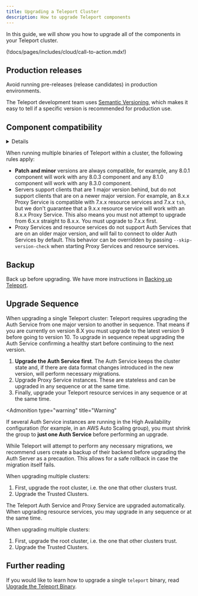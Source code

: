 ```yaml
---
title: Upgrading a Teleport Cluster
description: How to upgrade Teleport components
---
```


In this guide, we will show you how to upgrade all of the components in your
Teleport cluster.

(!docs/pages/includes/cloud/call-to-action.mdx!)

## Production releases

<Notice type="warning">
  Avoid running pre-releases (release candidates) in production environments.
</Notice>

The Teleport development team uses [Semantic Versioning](https://semver.org/),
which makes it easy to tell if a specific version is recommended for production
use.

## Component compatibility

<Details
scope={["cloud"]}
scopeOnly
opened
title="Auth Service and Proxy Service versions">

In Teleport Cloud, we manage the Auth and Proxy Services for you. You can
determine the current version of these services by running the following
command, where `mytenant` is the name of your Teleport Cloud tenant:

```code
$ curl -s https://mytenant.teleport.sh/webapi/ping | jq '.server_version'
```

Read the following rules to ensure that your Teleport resource services (e.g.,
the SSH Service and Database Service) are compatible with the Teleport Auth and
Proxy Services. You should check the version of the Auth and Proxy Services
regularly to make sure that your Teleport resource services are compatible.

</Details>

When running multiple binaries of Teleport within a cluster, the following rules apply:

- **Patch and minor** versions are always compatible, for example, any 8.0.1
  component will work with any 8.0.3 component and any 8.1.0 component will work
  with any 8.3.0 component.
- Servers support clients that are 1 major version behind, but do not support
  clients that are on a newer major version. For example, an 8.x.x Proxy Service
  is compatible with 7.x.x resource services and 7.x.x `tsh`, but we don't
  guarantee that a 9.x.x resource service will work with an 8.x.x Proxy Service.
  This also means you must not attempt to upgrade from 6.x.x straight to 8.x.x.
  You must upgrade to 7.x.x first.
- Proxy Services and resource services do not support Auth Services that are on
  an older major version, and will fail to connect to older Auth Services by
  default. This behavior can be overridden by passing `--skip-version-check`
  when starting Proxy Services and resource services.

## Backup

Back up before upgrading. We have more instructions in [Backing up Teleport](./backup-restore.mdx).

## Upgrade Sequence

<Tabs>
<TabItem scope={["enterprise", "oss"]} label="Self-Hosted">
When upgrading a single Teleport cluster:

<Notice type="tip">
Teleport requires upgrading the Auth Service from one major version to another in sequence.
That means if you are currently on version 8.X you must upgrade to the latest version 9 before
going to version 10. To upgrade in sequence repeat upgrading the Auth Service confirming
a healthy start before continuing to the next version.
</Notice>

1. **Upgrade the Auth Service first**. The Auth Service keeps the cluster state
   and, if there are data format changes introduced in the new version, will
   perform necessary migrations.
2. Upgrade Proxy Service instances. These are stateless and can be upgraded in
   any sequence or at the same time.
3. Finally, upgrade your Teleport resource services in any sequence or at the
   same time.

<Admonition
  type="warning"
  title="Warning"
>
  If several Auth Service instances are running in the High Availability configuration
  (for example, in an AWS Auto Scaling group), you must shrink the group to
  **just one Auth Service** before performing an upgrade.

While Teleport will attempt to perform any necessary migrations, we recommend users create a backup of their backend before upgrading the Auth Server as a
precaution. This allows for a safe rollback in case the migration itself fails.

</Admonition>

When upgrading multiple clusters:

1. First, upgrade the root cluster, i.e. the one that other clusters trust.
2. Upgrade the Trusted Clusters.

</TabItem>
<TabItem scope={["cloud"]} label="Teleport Cloud">

The Teleport Auth Service and Proxy Service are upgraded automatically. When
upgrading resource services, you may upgrade in any sequence or at the same
time.

When upgrading multiple clusters:

1. First, upgrade the root cluster, i.e. the one that other clusters trust.
2. Upgrade the Trusted Clusters.

</TabItem>
</Tabs>

## Further reading

If you would like to learn how to upgrade a single `teleport` binary, read
[Upgrade the Teleport Binary](../admin/upgrading-the-teleport-binary.mdx).
